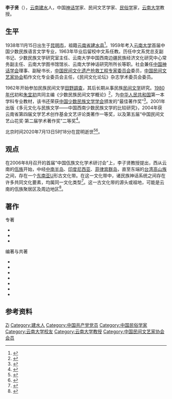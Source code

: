 {{人物信息框
| 姓名     = 李子贤
| 性别     = 男
| 出生日期 = 1938年11月15日
| 出生地点 = [[云南省|云南省]][[昆明市|昆明市]]
| 逝世日期 = {{Dda|2020|7|13|1938|11|15}}
| 逝世地点 = [[云南省|云南省]][[昆明市|昆明市]]
| 籍贯     = 云南省[[建水县|建水县]]
| 配偶     = 
| 职业     = 民俗学家
| 民族     = 
| 母校     = [[云南大学|云南大学]]
| 政党     = [[中国共产党|中国共产党]]
| 奖项     = 中国民间文艺山花奖
}}
'''李子贤'''（{{bd|1938年|11月15日|2020年|7月13日|catIdx=Li}}），[[云南省|云南]][[建水县|建水]]人，中国[[神话学|神话学]]家、民间文艺学家、[[民俗学|民俗学]]家，[[云南大学|云南大学]]教授。

== 生平 ==
1938年11月15日出生于[[昆明市|昆明市]]，祖籍[[云南省|云南省]][[建水县|建水县]]<ref>{{cite book |author=李子贤 |title=多元文化与民族文学——中国西南少数民族文学的比较研究 |date=2013 |location=昆明 |publisher=云南人民出版社 |isbn=978-7-222-11327-5|series=云南文库·学术名家文丛}}</ref>。1959年考入[[云南大学|云南大学]]首届中国少数民族语言文学专业，1963年毕业后留校中文系任教。历任中文系党总支副书记、少数民族文学研究室主任、云南大学中国西南边疆民族经济文化研究中心常务副主任、云南大学图书馆馆长、云南大学神话研究所所长等职。社会兼任[[中国神话学会|中国神话学会]]理事、副秘书长，[[中国民间文化遗产抢救工程专家委员会|中国民间文化遗产抢救工程专家委员会]]委员，[[中国民间文艺家协会|中国民间文艺家协会]]稻作文化专业委员会主任，《民间文化论坛》杂志学术委员会委员。

1962年开始参加民族民间文学[[田野調查|田野調查]]，其后长期从事民族[[民间文学|民间文学]]研究。[[1980年代|1980年代]]初和[[朱宜初|朱宜初]]共同主编《少数民族民间文学概论》<ref>{{cite book |author1=陈友康|author2=罗家湘 |title=20世纪云南人文科学学术史稿 |date=2003 |publisher=[[云南人民出版社|云南人民出版社]] |isbn=9787222037472 |page=230}}</ref>，为[[中华人民共和国|中华人民共和国]]第一本学科专业教材，该书还荣获[[中国少数民族文学学会|中国少数民族文学学会]]颁发的“最佳著作奖”<ref>{{cite web |author=李子贤 |title=云南大学——少数民族文学研究的重镇 |url=http://iel.cass.cn/yjfz/mzwxll/llsy/201301/t20130117_2760889.shtml |publisher=中国民族文学网 |date=2013-01-17 |access-date=2020-07-20 |archive-date=2020-07-20 |archive-url=https://web.archive.org/web/20200720104336/http://iel.cass.cn/yjfz/mzwxll/llsy/201301/t20130117_2760889.shtml |dead-url=no }}</ref>。2001年出版《多元文化与民族文学——中国西南少数民族文学的比较研究》，2004年获云南省第四届文学艺术创作基金文艺评论类著作一等奖，以及第五届“中国民间文艺山花奖·第二届学术著作奖”二等奖<ref>{{cite journal |author=符雪红 |title=西南少数民族民间文学研究的可喜收获——评《多元文化与民族文学》 |journal=思想战线 |date=2004 |volume=30 |issue=6 |page=129}}</ref>。

北京时间2020年7月13日5时18分在昆明逝世<ref>{{cite web |title=讣告 |url=http://www.wxy.ynu.edu.cn/info/1100/1814.htm |publisher=云南大学文学院 |date=2020-07-14 |access-date=2020-07-20 |archive-date=2020-07-20 |archive-url=https://web.archive.org/web/20200720104332/http://www.wxy.ynu.edu.cn/info/1100/1814.htm |dead-url=no }}</ref><ref>{{cite web |author=蒋子文 |title=83岁神话学家、民间文艺学家、民俗学家李子贤逝世 |url=https://www.thepaper.cn/newsDetail_forward_8294573 |publisher=澎湃新闻 |date=2020-07-16 |access-date=2020-07-20 |archive-date=2020-07-16 |archive-url=https://web.archive.org/web/20200716075340/https://www.thepaper.cn/newsDetail_forward_8294573 |dead-url=no }}</ref>。

== 观点 ==
在2006年8月召开的首届“中国佤族文化学术研讨会”上，李子贤教授提出，西从云南的[[佤族|佤族]]开始，中经[[中南半岛|中南半岛]]、[[印度尼西亚|印度尼西亚]]、[[菲律宾群岛|菲律宾群岛]]，直至东端的[[台湾|台湾]][[高山族|高山族]]之间，存在一个[[东南亚|东南亚]]U形古文化带。在这一文化带中，诸民族神话系统之间存在许多共同文化要素，均属同一文化类型<ref>{{cite web |author=陈娟 |title=东南亚存在U形古文化带 |url=http://news.sina.com.cn/c/cul/2006-08-18/01449778768s.shtml |publisher=[[人民日报|人民日报]] |date=2006-08-18 |via=新浪 |access-date=2020-07-20 |archive-date=2020-07-20 |archive-url=https://web.archive.org/web/20200720105540/http://news.sina.com.cn/c/cul/2006-08-18/01449778768s.shtml |dead-url=no }}</ref>。这一古文化带的源头或祖地，可能是云南的佤族聚居区及周边地区<ref>{{cite journal |author1=李子贤 |title=佤族与东南亚"U"形古文化带——以神话系统的比较为切入点 |journal=思想战线 |date=2010 |volume=36 |issue=2 |pages=31-39}}</ref>。

== 著作 ==
{{ref begin}}
;专著
*{{cite book |author=李子贤 |title=再探神话王国：活形态神话新论 |date=2016 |location=昆明 |publisher=云南人民出版社 |isbn=978-7-222-15028-7}}
*{{cite book |author=李子贤 |title=多元文化与民族文学——中国西南少数民族文学的比较研究 |date=2001 |location=昆明 |publisher=云南人民出版社 |isbn=978-7-222-11327-5}}
*{{cite book |author=李子贤 |title=探寻一个尚未崩溃的神话王国：中国西南少数民族神话研究 |date=1991 |location=昆明 |publisher=云南人民出版社 |isbn=7-222-00796-2}}
;编著与共著
*{{cite book |editor=李莲|editor2=李子贤 |title=探寻活形态的基层文化：中国云南·韩国济州岛民俗文化研究论集 |date=2016 |publisher=云南大学出版社 |location=昆明 |isbn=978-7-5482-2746-5}}
*{{cite book |editor=李莲|editor2=曹定安|editor3=李子贤 |title=开远市彝族传统文化及其现代适应 |date=2010 |publisher=[[云南人民出版社|云南人民出版社]] |location=昆明 |isbn=978-7-222-06670-0}}
*{{cite book |editor=李云峰|editor2=李子贤|editor3=杨甫旺 |title=“梅葛”的文化学解读 |date=2007 |publisher=[[云南大学出版社|云南大学出版社]] |location=昆明 |isbn=978-7-81112-258-9}}
*{{cite book |editor=曾德昌|editor2=李子贤 |title=云南民族文化形态与现代化：楚雄民族文化考察报告 |date=2002 |publisher=巴蜀书社 |location=[[成都|成都]] |isbn=7-80659-358-6}}
*{{cite book |author=李子贤等 |title=南方陆上丝绸之路与云南的改革开放 |date=1997 |publisher=云南大学出版社 |location=昆明 |isbn=7-81025-836-2}}
*{{cite book |editor=李子贤 |title=云南少数民族神话选 |date=1990 |publisher=云南人民出版社 |location=昆明 |isbn=7-222-00659-1 |series=云南民族民间故事丛书}}
*{{cite book |editor1=朱宜初|editor2=李子贤 |title=少数民族民间文学概论 |date=1983 |publisher=云南人民出版社 |location=昆明}}
{{ref end}}
== 参考资料 ==
{{reflist}}
{{Authority control}}
{{portal bar|人物|文化|神话|云南}}
{{DEFAULTSORT:Li}}
[[Category:李姓|Zi]]
[[Category:建水人|Category:建水人]]
[[Category:中国共产党党员|Category:中国共产党党员]]
[[Category:中国民俗学家|Category:中国民俗学家]]
[[Category:云南大学校友|Category:云南大学校友]]
[[Category:云南大学教授|Category:云南大学教授]]
[[Category:中国民间文艺家协会会员|Category:中国民间文艺家协会会员]]